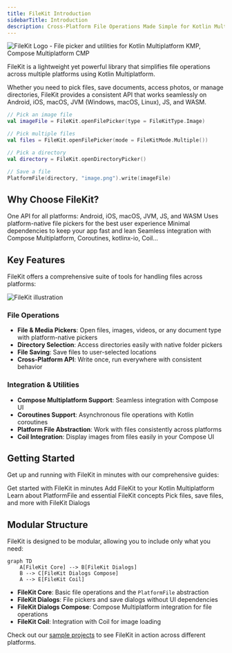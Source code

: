 ```yaml
---
title: FileKit Introduction
sidebarTitle: Introduction
description: Cross-Platform File Operations Made Simple for Kotlin Multiplatform
---
```


<Frame>
  <img
    src="/images/hero-10.png"
    alt="FileKit Logo - File picker and utilities for Kotlin Multiplatform KMP, Compose Multiplatform CMP"
  />
</Frame>

FileKit is a lightweight yet powerful library that simplifies file operations across multiple platforms using Kotlin Multiplatform. 

Whether you need to pick files, save documents, access photos, or manage directories, FileKit provides a consistent API that works seamlessly on Android, iOS, macOS, JVM (Windows, macOS, Linux), JS, and WASM.

```kotlin
// Pick an image file
val imageFile = FileKit.openFilePicker(type = FileKitType.Image)

// Pick multiple files
val files = FileKit.openFilePicker(mode = FileKitMode.Multiple())

// Pick a directory
val directory = FileKit.openDirectoryPicker()

// Save a file
PlatformFile(directory, "image.png").write(imageFile)
```

## Why Choose FileKit?

<CardGroup cols={2}>
  <Card
    title="Cross-Platform"
    icon="globe"
  >
    One API for all platforms: Android, iOS, macOS, JVM, JS, and WASM
  </Card>
  <Card
    title="Native experience"
    icon="puzzle-piece"
  >
    Uses platform-native file pickers for the best user experience
  </Card>
  <Card
    title="Lightweight"
    icon="feather"
  >
    Minimal dependencies to keep your app fast and lean
  </Card>
  <Card
    title="Integrations"
    icon="sparkles"
  >
    Seamless integration with Compose Multiplatform, Coroutines, kotlinx-io, Coil...
  </Card>
</CardGroup>

## Key Features

FileKit offers a comprehensive suite of tools for handling files across platforms:

<Frame>
  <img
    src="/images/intro-illu.png"
    alt="FileKit illustration"
  />
</Frame>

### File Operations
- **File & Media Pickers**: Open files, images, videos, or any document type with platform-native pickers
- **Directory Selection**: Access directories easily with native folder pickers
- **File Saving**: Save files to user-selected locations
- **Cross-Platform API**: Write once, run everywhere with consistent behavior

### Integration & Utilities
- **Compose Multiplatform Support**: Seamless integration with Compose UI
- **Coroutines Support**: Asynchronous file operations with Kotlin coroutines
- **Platform File Abstraction**: Work with files consistently across platforms
- **Coil Integration**: Display images from files easily in your Compose UI

## Getting Started

Get up and running with FileKit in minutes with our comprehensive guides:

<CardGroup cols={2}>
  <Card
      title="Quick Start"
      icon="rocket"
      href="/quickstart"
    >
    Get started with FileKit in minutes
  </Card>
  <Card
    title="Installation"
    icon="download"
    href="/installation"
  >
    Add FileKit to your Kotlin Multiplatform
  </Card>
  <Card
    title="Core Concepts"
    icon="book"
    href="/core/platform-file"
  >
    Learn about PlatformFile and essential FileKit concepts
  </Card>
  <Card
    title="Dialogs setup"
    icon="window"
    href="/dialogs/setup"
  >
    Pick files, save files, and more with FileKit Dialogs
  </Card>
</CardGroup>

## Modular Structure

FileKit is designed to be modular, allowing you to include only what you need:

```mermaid
graph TD
    A[FileKit Core] --> B[FileKit Dialogs]
    B --> C[FileKit Dialogs Compose]
    A --> E[FileKit Coil]
```

- **FileKit Core**: Basic file operations and the `PlatformFile` abstraction
- **FileKit Dialogs**: File pickers and save dialogs without UI dependencies
- **FileKit Dialogs Compose**: Compose Multiplatform integration for file operations
- **FileKit Coil**: Integration with Coil for image loading

Check out our [sample projects](https://github.com/vinceglb/FileKit/tree/main/samples) to see FileKit in action across different platforms.
